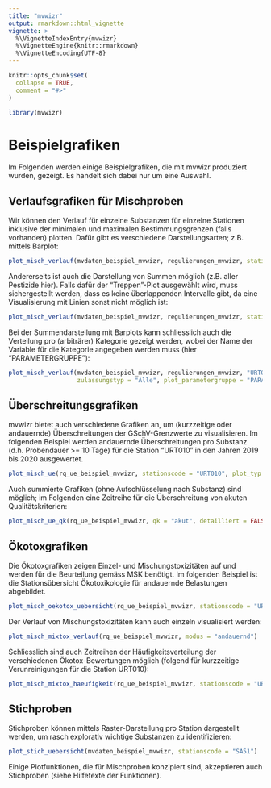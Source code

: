 ```yaml
---
title: "mvwizr"
output: rmarkdown::html_vignette
vignette: >
  %\VignetteIndexEntry{mvwizr}
  %\VignetteEngine{knitr::rmarkdown}
  %\VignetteEncoding{UTF-8}
---
```


```r
knitr::opts_chunk$set(
  collapse = TRUE,
  comment = "#>"
)
```

```r
library(mvwizr)
```

# Beispielgrafiken

Im Folgenden werden einige Beispielgrafiken, die mit mvwizr produziert wurden, gezeigt. Es handelt sich dabei nur um eine Auswahl.

## Verlaufsgrafiken für Mischproben

Wir können den Verlauf für einzelne Substanzen für einzelne Stationen inklusive der minimalen und maximalen Bestimmungsgrenzen (falls vorhanden) plotten. Dafür gibt es verschiedene Darstellungsarten; z.B. mittels Barplot:

```r
plot_misch_verlauf(mvdaten_beispiel_mvwizr, regulierungen_mvwizr, stationscode = "URT010", plot_typ = "barplot", id_substanz = 71)
```

Andererseits ist auch die Darstellung von Summen möglich (z.B. aller Pestizide hier). Falls dafür der "Treppen"-Plot ausgewählt wird, muss sichergestellt werden, dass es keine überlappenden Intervalle gibt, da eine Visualisierung mit Linien sonst nicht möglich ist:

```r
plot_misch_verlauf(mvdaten_beispiel_mvwizr, regulierungen_mvwizr, stationscode = "URT010", plot_typ = "treppen", zulassungstyp = "[BP]")
```

Bei der Summendarstellung mit Barplots kann schliesslich auch die Verteilung pro (arbiträrer) Kategorie gezeigt werden, wobei der Name der Variable für die Kategorie angegeben werden muss (hier "PARAMETERGRUPPE"):

```r
plot_misch_verlauf(mvdaten_beispiel_mvwizr, regulierungen_mvwizr, "URT010", plot_typ = "barplot_gruppen",
                   zulassungstyp = "Alle", plot_parametergruppe = "PARAMETERGRUPPE")
```

## Überschreitungsgrafiken

mvwizr bietet auch verschiedene Grafiken an, um (kurzzeitige oder andauernde) Überschreitungen der GSchV-Grenzwerte zu visualisieren. Im folgenden Beispiel werden andauernde Überschreitungen pro Substanz (d.h. Probendauer >= 10 Tage) für die Station "URT010" in den Jahren 2019 bis 2020 ausgewertet.

```r
plot_misch_ue(rq_ue_beispiel_mvwizr, stationscode = "URT010", plot_typ = "andauernd", jahr = c(2019, 2020))
```

Auch summierte Grafiken (ohne Aufschlüsselung nach Substanz) sind möglich; im Folgenden eine Zeitreihe für die Überschreitung von akuten Qualitätskriterien:

```r
plot_misch_ue_qk(rq_ue_beispiel_mvwizr, qk = "akut", detailliert = FALSE)
```


## Ökotoxgrafiken

Die Ökotoxgrafiken zeigen Einzel- und Mischungstoxizitäten auf und werden für die Beurteilung gemäss MSK benötigt. Im folgenden Beispiel ist die Stationsübersicht Ökotoxikologie für andauernde Belastungen abgebildet.

```r
plot_misch_oekotox_uebersicht(rq_ue_beispiel_mvwizr, stationscode = "URT010", jahr = 2020)
```

Der Verlauf von Mischungstoxizitäten kann auch einzeln visualisiert werden:

```r
plot_misch_mixtox_verlauf(rq_ue_beispiel_mvwizr, modus = "andauernd")
```

Schliesslich sind auch Zeitreihen der Häufigkeitsverteilung der verschiedenen Ökotox-Bewertungen möglich (folgend für kurzzeitige Verunreinigungen für die Station URT010):

```r
plot_misch_mixtox_haeufigkeit(rq_ue_beispiel_mvwizr, stationscode = "URT010", modus = "kurzzeitig")
```

## Stichproben

Stichproben können mittels Raster-Darstellung pro Station dargestellt werden, um rasch explorativ wichtige Substanzen zu identifizieren:

```r
plot_stich_uebersicht(mvdaten_beispiel_mvwizr, stationscode = "SA51")
```

Einige Plotfunktionen, die für Mischproben konzipiert sind, akzeptieren auch Stichproben (siehe Hilfetexte der Funktionen).
